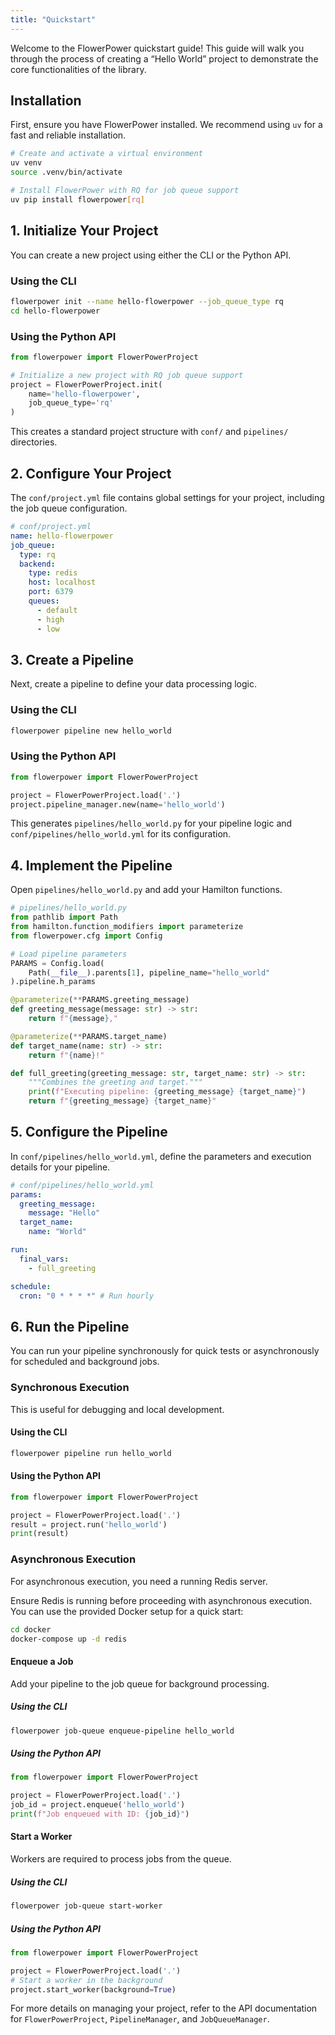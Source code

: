 ```yaml
---
title: "Quickstart"
---
```


Welcome to the FlowerPower quickstart guide! This guide will walk you through the process of creating a "Hello World" project to demonstrate the core functionalities of the library.

## Installation

First, ensure you have FlowerPower installed. We recommend using `uv` for a fast and reliable installation.

``` bash
# Create and activate a virtual environment
uv venv
source .venv/bin/activate

# Install FlowerPower with RQ for job queue support
uv pip install flowerpower[rq]
```

## 1. Initialize Your Project

You can create a new project using either the CLI or the Python API.

### Using the CLI

``` bash
flowerpower init --name hello-flowerpower --job_queue_type rq
cd hello-flowerpower
```

### Using the Python API

``` python
from flowerpower import FlowerPowerProject

# Initialize a new project with RQ job queue support
project = FlowerPowerProject.init(
    name='hello-flowerpower',
    job_queue_type='rq'
)
```

This creates a standard project structure with `conf/` and `pipelines/` directories.

## 2. Configure Your Project

The `conf/project.yml` file contains global settings for your project, including the job queue configuration.

``` yaml
# conf/project.yml
name: hello-flowerpower
job_queue:
  type: rq
  backend:
    type: redis
    host: localhost
    port: 6379
    queues:
      - default
      - high
      - low
```

## 3. Create a Pipeline

Next, create a pipeline to define your data processing logic.

### Using the CLI

``` bash
flowerpower pipeline new hello_world
```

### Using the Python API

``` python
from flowerpower import FlowerPowerProject

project = FlowerPowerProject.load('.')
project.pipeline_manager.new(name='hello_world')
```

This generates `pipelines/hello_world.py` for your pipeline logic and `conf/pipelines/hello_world.yml` for its configuration.

## 4. Implement the Pipeline

Open `pipelines/hello_world.py` and add your Hamilton functions.

``` python
# pipelines/hello_world.py
from pathlib import Path
from hamilton.function_modifiers import parameterize
from flowerpower.cfg import Config

# Load pipeline parameters
PARAMS = Config.load(
    Path(__file__).parents[1], pipeline_name="hello_world"
).pipeline.h_params

@parameterize(**PARAMS.greeting_message)
def greeting_message(message: str) -> str:
    return f"{message},"

@parameterize(**PARAMS.target_name)
def target_name(name: str) -> str:
    return f"{name}!"

def full_greeting(greeting_message: str, target_name: str) -> str:
    """Combines the greeting and target."""
    print(f"Executing pipeline: {greeting_message} {target_name}")
    return f"{greeting_message} {target_name}"
```

## 5. Configure the Pipeline

In `conf/pipelines/hello_world.yml`, define the parameters and execution details for your pipeline.

``` yaml
# conf/pipelines/hello_world.yml
params:
  greeting_message:
    message: "Hello"
  target_name:
    name: "World"

run:
  final_vars:
    - full_greeting

schedule:
  cron: "0 * * * *" # Run hourly
```

## 6. Run the Pipeline

You can run your pipeline synchronously for quick tests or asynchronously for scheduled and background jobs.

### Synchronous Execution

This is useful for debugging and local development.

#### Using the CLI

``` bash
flowerpower pipeline run hello_world
```

#### Using the Python API

``` python
from flowerpower import FlowerPowerProject

project = FlowerPowerProject.load('.')
result = project.run('hello_world')
print(result)
```

### Asynchronous Execution

For asynchronous execution, you need a running Redis server.

::: callout-note
Ensure Redis is running before proceeding with asynchronous execution. You can use the provided Docker setup for a quick start:

``` bash
cd docker
docker-compose up -d redis
```
:::

#### Enqueue a Job

Add your pipeline to the job queue for background processing.

##### Using the CLI

``` bash
flowerpower job-queue enqueue-pipeline hello_world
```

##### Using the Python API

``` python
from flowerpower import FlowerPowerProject

project = FlowerPowerProject.load('.')
job_id = project.enqueue('hello_world')
print(f"Job enqueued with ID: {job_id}")
```

#### Start a Worker

Workers are required to process jobs from the queue.

##### Using the CLI

``` bash
flowerpower job-queue start-worker
```

##### Using the Python API

``` python
from flowerpower import FlowerPowerProject

project = FlowerPowerProject.load('.')
# Start a worker in the background
project.start_worker(background=True)
```

For more details on managing your project, refer to the API documentation for `FlowerPowerProject`, `PipelineManager`, and `JobQueueManager`.